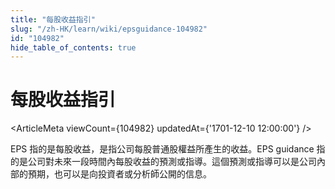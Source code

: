 ```yaml
---
title: "每股收益指引"
slug: "/zh-HK/learn/wiki/epsguidance-104982"
id: "104982"
hide_table_of_contents: true
---
```



# 每股收益指引

<ArticleMeta viewCount={104982} updatedAt={'1701-12-10 12:00:00'} />

EPS 指的是每股收益，是指公司每股普通股權益所產生的收益。EPS guidance 指的是公司對未來一段時間內每股收益的預測或指導。這個預測或指導可以是公司內部的預期，也可以是向投資者或分析師公開的信息。
